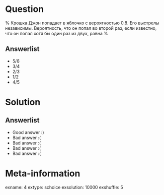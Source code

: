 Question
========
% Крошка Джон попадает в яблочко с вероятностью $0.8$. Его выстрелы независимы. Вероятность, что он попал во второй раз, если известно, что он попал хотя бы один раз из двух, равна
%   

Answerlist
----------
*  $5/6$
*  $3/4$
*  $2/3$
*  $1/2$
*  $4/5$

Solution
========

Answerlist
----------
*  Good answer :)
*  Bad answer :(
*  Bad answer :(
*  Bad answer :(
*  Bad answer :(

Meta-information
================
exname: 4
extype: schoice
exsolution: 10000
exshuffle: 5
